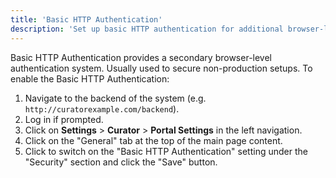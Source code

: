 ---
title: 'Basic HTTP Authentication'
description: 'Set up basic HTTP authentication for additional browser-level security'
---

Basic HTTP Authentication provides a secondary browser-level authentication system. Usually used to secure
non-production setups. To enable the Basic HTTP Authentication:

1. Navigate to the backend of the system (e.g. `http://curatorexample.com/backend`).
2. Log in if prompted.
3. Click on **Settings** > **Curator** > **Portal Settings** in the left navigation.
4. Click on the "General" tab at the top of the main page content.
5. Click to switch on the "Basic HTTP Authentication" setting under the "Security" section and click the "Save" button.
